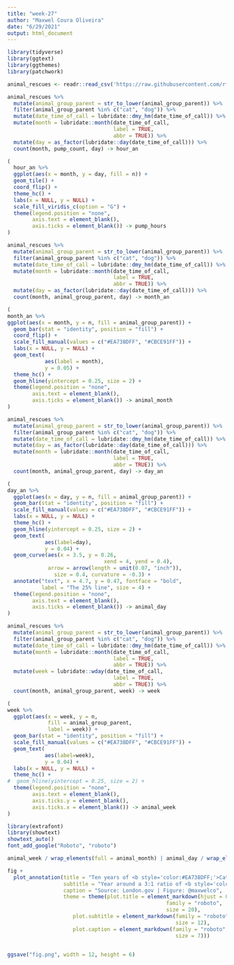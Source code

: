 ```yaml
---
title: "week-27"
author: "Maxwel Coura Oliveira"
date: "6/29/2021"
output: html_document
---
```



```r
library(tidyverse)
library(ggtext)
library(ggthemes)
library(patchwork)
```



```r
animal_rescues <- readr::read_csv('https://raw.githubusercontent.com/rfordatascience/tidytuesday/master/data/2021/2021-06-29/animal_rescues.csv')
```





```r
animal_rescues %>% 
  mutate(animal_group_parent = str_to_lower(animal_group_parent)) %>% 
  filter(animal_group_parent %in% c("cat", "dog")) %>% 
  mutate(date_time_of_call = lubridate::dmy_hm(date_time_of_call)) %>%
  mutate(month = lubridate::month(date_time_of_call,
                                  label = TRUE,
                                  abbr = TRUE)) %>% 
  mutate(day = as_factor(lubridate::day(date_time_of_call))) %>% 
  count(month, pump_count, day) -> hour_an
```


```r
(
  hour_an %>% 
  ggplot(aes(x = month, y = day, fill = n)) +
  geom_tile() +
  coord_flip() +
  theme_hc() + 
  labs(x = NULL, y = NULL) +
  scale_fill_viridis_c(option = "G") +
  theme(legend.position = "none",
        axis.text = element_blank(),
        axis.ticks = element_blank()) -> pump_hours
)
```


```r
animal_rescues %>% 
  mutate(animal_group_parent = str_to_lower(animal_group_parent)) %>% 
  filter(animal_group_parent %in% c("cat", "dog")) %>% 
  mutate(date_time_of_call = lubridate::dmy_hm(date_time_of_call)) %>%
  mutate(month = lubridate::month(date_time_of_call,
                                  label = TRUE,
                                  abbr = TRUE)) %>% 
  mutate(day = as_factor(lubridate::day(date_time_of_call))) %>% 
  count(month, animal_group_parent, day) -> month_an
```


```r
(
month_an %>% 
ggplot(aes(x = month, y = n, fill = animal_group_parent)) +
  geom_bar(stat = "identity", position = "fill") +
  coord_flip() +
  scale_fill_manual(values = c("#EA738DFF", "#CBCE91FF")) +
  labs(x = NULL, y = NULL) +
  geom_text(
            aes(label = month), 
            y = 0.05) +
  theme_hc() +
  geom_hline(yintercept = 0.25, size = 2) +
  theme(legend.position = "none",
        axis.text = element_blank(),
        axis.ticks = element_blank()) -> animal_month
)
```


```r
animal_rescues %>% 
  mutate(animal_group_parent = str_to_lower(animal_group_parent)) %>% 
  filter(animal_group_parent %in% c("cat", "dog")) %>% 
  mutate(date_time_of_call = lubridate::dmy_hm(date_time_of_call)) %>%
  mutate(day = as_factor(lubridate::day(date_time_of_call))) %>% 
  mutate(month = lubridate::month(date_time_of_call,
                                  label = TRUE,
                                  abbr = TRUE)) %>% 
  count(month, animal_group_parent, day) -> day_an
```


```r
(
day_an %>% 
  ggplot(aes(x = day, y = n, fill = animal_group_parent)) +
  geom_bar(stat = "identity", position = "fill") +
  scale_fill_manual(values = c("#EA738DFF", "#CBCE91FF")) +
  labs(x = NULL, y = NULL) +
  theme_hc() +
  geom_hline(yintercept = 0.25, size = 2) +
  geom_text(
            aes(label=day), 
            y = 0.04) +
  geom_curve(aes(x = 3.5, y = 0.26, 
                               xend = 4, yend = 0.4),
             arrow = arrow(length = unit(0.07, "inch")), 
               size = 0.4, curvature = -0.3) +
  annotate("text", x = 4.7, y = 0.47, fontface = "bold",
           label = "The 25% line", size = 4) +
  theme(legend.position = "none",
        axis.text = element_blank(),
        axis.ticks = element_blank()) -> animal_day
)
```

```r
animal_rescues %>% 
  mutate(animal_group_parent = str_to_lower(animal_group_parent)) %>% 
  filter(animal_group_parent %in% c("cat", "dog")) %>% 
  mutate(date_time_of_call = lubridate::dmy_hm(date_time_of_call)) %>%
  mutate(month = lubridate::month(date_time_of_call,
                                  label = TRUE,
                                  abbr = TRUE)) %>% 
  mutate(week = lubridate::wday(date_time_of_call,
                                  label = TRUE,
                                  abbr = TRUE)) %>% 
  count(month, animal_group_parent, week) -> week
```


```r
(
week %>% 
  ggplot(aes(x = week, y = n, 
             fill = animal_group_parent, 
             label = week)) +
  geom_bar(stat = "identity", position = "fill") +
  scale_fill_manual(values = c("#EA738DFF", "#CBCE91FF")) +
  geom_text(
            aes(label=week), 
            y = 0.04) +
  labs(x = NULL, y = NULL) +
  theme_hc() +
#  geom_hline(yintercept = 0.25, size = 2) +
  theme(legend.position = "none",
        axis.text = element_blank(),
        axis.ticks.y = element_blank(),
        axis.ticks.x = element_blank()) -> animal_week
)
```

```r
library(extrafont)
library(showtext)
showtext_auto()
font_add_google("Roboto", "roboto") 
```


       

```r
animal_week / wrap_elements(full = animal_month) | animal_day / wrap_elements(full =pump_hours) -> fig
```


```r
fig +
  plot_annotation(title = "Ten years of <b style='color:#EA738DFF;'>Cats</b> and <b style='color:#CBCE91FF;'>dogs</b> rescues in **London**",
                  subtitle = "Year around a 3:1 ratio of <b style='color:#EA738DFF;'>cats</b> to <b style='color:#CBCE91FF;'>dogs</b> are rescued, except to warm and cold months <br>Rescued <b style='color:#EA738DFF;'>cats</b> slightly increased in warmer months, which demanded <b style='color:#7DF2FF;'>more truck pump hours</b>", 
                  caption = "Source: London.gov | Figure: @maxwelco",
                  theme = theme(plot.title = element_markdown(hjust = 0, 
                                                   family = "roboto",
                                                   size = 20),
                     plot.subtitle = element_markdown(family = "roboto",
                                                      size = 12),
                     plot.caption = element_markdown(family = "roboto",
                                                      size = 7)))


ggsave("fig.png", width = 12, height = 6)
```


